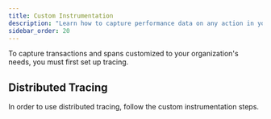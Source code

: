 ```yaml
---
title: Custom Instrumentation
description: "Learn how to capture performance data on any action in your app."
sidebar_order: 20
---
```


<Alert>

To capture transactions and spans customized to your organization's needs, you must first <PlatformLink to="/tracing/">set up tracing.</PlatformLink>

</Alert>

<PlatformContent includePath="performance/enable-manual-instrumentation" />

<PlatformContent includePath="performance/add-spans-example" />

<PlatformContent includePath="performance/improving-data" />

## Distributed Tracing

In order to use distributed tracing, follow the <PlatformLink to="/tracing/trace-propagation/custom-instrumentation/">custom instrumentation</PlatformLink> steps.
